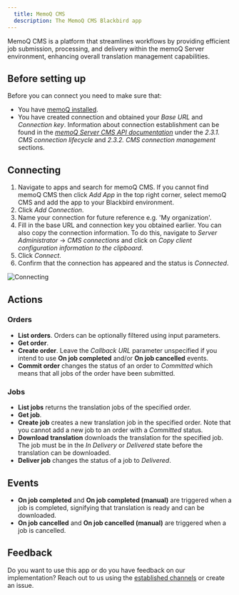```yaml
---
  title: MemoQ CMS
  description: The MemoQ CMS Blackbird app
---
```


<LinkCard title="View on Github" target="_blank" href="https://github.com/bb-io/MemoQCMS" icon="github" />

MemoQ CMS is a platform that streamlines workflows by providing efficient job submission, processing, and delivery within the memoQ Server environment, enhancing overall translation management capabilities.

## Before setting up

Before you can connect you need to make sure that:

- You have [memoQ installed](https://www.memoq.com/downloads).
- You have created connection and obtained your _Base URL_ and _Connection key_. Information about connection establishment can be found in the [_memoQ Server CMS API documentation_](https://docs.memoq.com/current/api-docs/cmsapi/CMS%20Gateway%20REST%20API%20v2.00.pdf?_gl=1*nqna0h*_ga*ODg3NDQ5Njc0LjE3MDExNjIwMjY.*_ga_HHK0YX9VVW*MTcwMTI0MzUxMS4zLjAuMTcwMTI0MzUxMS4wLjAuMA..*_ga_TVK7MSKW78*MTcwMTI0MzUxMS4zLjAuMTcwMTI0MzUyMC4wLjAuMA..*_gcl_au*MTM3Njk1OTc2NC4xNzAxMTYyMDI1#page=13&zoom=100,90,94) under the _2.3.1. CMS connection lifecycle_ and _2.3.2. CMS connection management_ sections.

## Connecting

1. Navigate to apps and search for memoQ CMS. If you cannot find memoQ CMS then click _Add App_ in the top right corner, select memoQ CMS and add the app to your Blackbird environment.
2. Click _Add Connection_.
3. Name your connection for future reference e.g. 'My organization'.
4. Fill in the base URL and connection key you obtained earlier. You can also copy the connection information. To do this, navigate to _Server Administrator_ -> _CMS connections_ and click on _Copy client configuration information to the clipboard_.
5. Click _Connect_.
6. Confirm that the connection has appeared and the status is _Connected_.

![Connecting](https://raw.githubusercontent.com/bb-io/MemoQCMS/main/image/connecting.png)

## Actions

### Orders

- **List orders**. Orders can be optionally filtered using input parameters.
- **Get order**.
- **Create order**. Leave the _Callback URL_ parameter unspecified if you intend to use **On job completed** and/or **On job cancelled** events.
- **Commit order** changes the status of an order to _Committed_ which means that all jobs of the order have been submitted.

### Jobs

- **List jobs** returns the translation jobs of the specified order.
- **Get job**.
- **Create job** creates a new translation job in the specified order. Note that you cannot add a new job to an order with a _Committed_ status.
- **Download translation** downloads the translation for the specified job. The job must be in the _In Delivery_ or _Delivered_ state before the translation can be downloaded.
- **Deliver job** changes the status of a job to _Delivered_.

## Events

- **On job completed** and **On job completed (manual)** are triggered when a job is completed, signifying that translation is ready and can be downloaded.
- **On job cancelled** and **On job cancelled (manual)** are triggered when a job is cancelled.

## Feedback

Do you want to use this app or do you have feedback on our implementation? Reach out to us using the [established channels](https://www.blackbird.io/) or create an issue.

